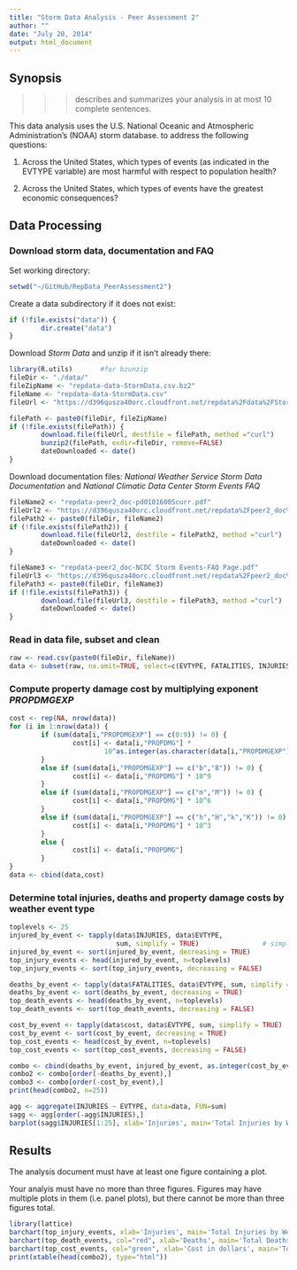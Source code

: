 ```yaml
---
title: "Storm Data Analysis - Peer Assessment 2"
author: ""
date: "July 20, 2014"
output: html_document
---
```

## Synopsis
 >>>describes and summarizes your analysis in at most 10 complete sentences.

This data analysis uses the U.S. National Oceanic and Atmospheric Administration's (NOAA) storm database. 
to address the following questions:

1.  Across the United States, which types of events (as indicated in the EVTYPE variable) are most harmful with respect to population health?

2. Across the United States, which types of events have the greatest economic consequences?

## Data Processing

### Download storm data, documentation and FAQ

Set working directory:
``` r
setwd("~/GitHub/RepData_PeerAssessment2")
```
Create a data subdirectory if it does not exist:
``` r
if (!file.exists("data")) {
        dir.create("data")
}
```
Download *Storm Data* and unzip if it isn't already there:
``` r
library(R.utils)       #for bzunzip
fileDir <- "./data/"
fileZipName <- "repdata-data-StormData.csv.bz2"
fileName <- "repdata-data-StormData.csv"
fileUrl <- "https://d396qusza40orc.cloudfront.net/repdata%2Fdata%2FStormData.csv.bz2"

filePath <- paste0(fileDir, fileZipName)
if (!file.exists(filePath)) {
        download.file(fileUrl, destfile = filePath, method ="curl")
        bunzip2(filePath, exdir=fileDir, remove=FALSE)
        dateDownloaded <- date()
}
```
Download documentation files:  *National Weather Service Storm Data Documentation* and *National Climatic Data Center Storm Events FAQ*
```r
fileName2 <- "repdata-peer2_doc-pd01016005curr.pdf"
fileUrl2 <- "https://d396qusza40orc.cloudfront.net/repdata%2Fpeer2_doc%2Fpd01016005curr.pdf"
filePath2 <- paste0(fileDir, fileName2) 
if (!file.exists(filePath2)) {
        download.file(fileUrl2, destfile = filePath2, method ="curl")
        dateDownloaded <- date()
}

fileName3 <- "repdata-peer2_doc-NCDC Storm Events-FAQ Page.pdf"
fileUrl3 <- "https://d396qusza40orc.cloudfront.net/repdata%2Fpeer2_doc%2FNCDC%20Storm%20Events-FAQ%20Page.pdf"
filePath3 <- paste0(fileDir, fileName3) 
if (!file.exists(filePath3)) {
        download.file(fileUrl3, destfile = filePath3, method ="curl")
        dateDownloaded <- date()
}
```

### Read in data file, subset and clean
``` r
raw <- read.csv(paste0(fileDir, fileName))
data <- subset(raw, na.omit=TRUE, select=c(EVTYPE, FATALITIES, INJURIES, PROPDMG, PROPDMGEXP))
```

### Compute property damage cost by multiplying exponent *PROPDMGEXP*
``` r
cost <- rep(NA, nrow(data))                                                     # damage cost
for (i in 1:nrow(data)) {                               
        if (sum(data[i,"PROPDMGEXP"] == c(0:9)) != 0) {                         # exponent 0-9
                cost[i] <- data[i,"PROPDMG"] * 
                        10^as.integer(as.character(data[i,"PROPDMGEXP"]))
        }
        else if (sum(data[i,"PROPDMGEXP"] == c("b","B")) != 0) {                # billions        
                cost[i] <- data[i,"PROPDMG"] * 10^9
        }
        else if (sum(data[i,"PROPDMGEXP"] == c("m","M")) != 0) {                # millions
                cost[i] <- data[i,"PROPDMG"] * 10^6
        }
        else if (sum(data[i,"PROPDMGEXP"] == c("h","H","k","K")) != 0) {        # thousands
                cost[i] <- data[i,"PROPDMG"] * 10^3
        }        
        else {
                cost[i] <- data[i,"PROPDMG"]
        }
}
data <- cbind(data,cost)

```

### Determine total injuries, deaths and property damage costs by weather event type
```r
toplevels <- 25
injured_by_event <- tapply(data$INJURIES, data$EVTYPE, 
                           sum, simplify = TRUE)                # simply returns a scalar not list
injured_by_event <- sort(injured_by_event, decreasing = TRUE)
top_injury_events <- head(injured_by_event, n=toplevels)
top_injury_events <- sort(top_injury_events, decreasing = FALSE)        # reverse sort order

deaths_by_event <- tapply(data$FATALITIES, data$EVTYPE, sum, simplify = TRUE)
deaths_by_event <- sort(deaths_by_event, decreasing = TRUE)
top_death_events <- head(deaths_by_event, n=toplevels)
top_death_events <- sort(top_death_events, decreasing = FALSE)                  

cost_by_event <- tapply(data$cost, data$EVTYPE, sum, simplify = TRUE)
cost_by_event <- sort(cost_by_event, decreasing = TRUE)
top_cost_events <- head(cost_by_event, n=toplevels)
top_cost_events <- sort(top_cost_events, decreasing = FALSE)                  
```

```r
combo <- cbind(deaths_by_event, injured_by_event, as.integer(cost_by_event/10^6))
combo2 <- combo[order(-deaths_by_event),]
combo3 <- combo[order(-cost_by_event),]
print(head(combo2, n=25))

agg <- aggregate(INJURIES ~ EVTYPE, data=data, FUN=sum)
sagg <- agg[order(-agg$INJURIES),]
barplot(sagg$INJURIES[1:25], xlab='Injuries', main='Total Injuries by Weather Event', horiz=TRUE)
```


## Results

The analysis document must have at least one figure containing a plot.

Your analyis must have no more than three figures. Figures may have multiple plots in them (i.e. panel plots), but there cannot be more than three figures total.

```r
library(lattice)
barchart(top_injury_events, xlab='Injuries', main='Total Injuries by Weather Event')
barchart(top_death_events, col="red", xlab='Deaths', main='Total Deaths by Weather Event')
barchart(top_cost_events, col="green", xlab='Cost in dollars', main='Total Property Damage by Weather Event')
print(xtable(head(combo2), type="html"))
```

